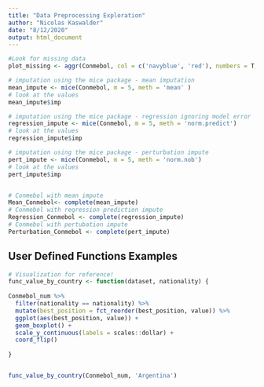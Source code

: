 ```yaml
---
title: "Data Preprocessing Exploration"
author: "Nicolas Kaswalder"
date: "8/12/2020"
output: html_document
---
```


```r

#Look for missing data
plot_missing <- aggr(Conmebol, col = c('navyblue', 'red'), numbers = T, sortVars = T)

# imputation using the mice package - mean imputation
mean_impute <- mice(Conmebol, m = 5, meth = 'mean' )
# look at the values
mean_impute$imp

# imputation using the mice package - regression ignoring model error
regression_impute <- mice(Conmebol, m = 5, meth = 'norm.predict')
# look at the values
regression_impute$imp

# imputation using the mice package - perturbation impute
pert_impute <- mice(Conmebol, m = 5, meth = 'norm.nob')
# look at the values
pert_impute$imp


# Conmebol with mean impute
Mean_Conmebol<- complete(mean_impute)
# Conmebol with regression prediction impute
Regression_Conmebol <- complete(regression_impute)
# Conmebol with pertubation impute
Perturbation_Conmebol <- complete(pert_impute)

```


## User Defined Functions Examples


```r

# Visualization for reference!
func_value_by_country <- function(dataset, nationality) {
  
Conmebol_num %>% 
  filter(nationality == nationality) %>% 
  mutate(best_position = fct_reorder(best_position, value)) %>% 
  ggplot(aes(best_position, value)) +
  geom_boxplot() +
  scale_y_continuous(labels = scales::dollar) +
  coord_flip()
  
}


func_value_by_country(Conmebol_num, 'Argentina')

  
```


